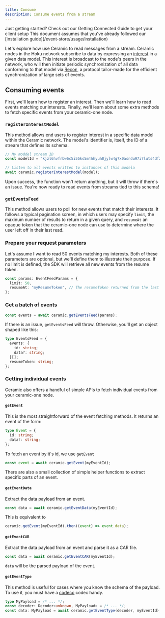 ```yaml
---
title: Consume
description: Consume events from a stream
---
```



<Callout>
  Just getting started? Check out our Getting Connected Guide to get your client setup This document
  assumes that you've already followed our [installation guide](/event-store/usage/installation)
</Callout>

Let's explore how use Ceramic to read messages from a stream. Ceramic nodes in the Hoku network
subscribe to data by expressing an [interest](/event-store/concepts#interests) in a given data
model. This interest is broadcast to the node's peers in the network, who will then initiate
periodic synchronization of all data conforming to that model via [Recon](#), a protocol tailor-made
for the efficient synchronization of large sets of events.

## Consuming events

First, we'll learn how to register an interest. Then we'll learn how to read events matching our
interests. Finally, we'll learn about some extra methods to fetch specific events from your
ceramic-one node.

### `registerInterestModel`

This method allows end users to register interest in a specific data model within the Ceramic
network. The model's identifier is, itself, the ID of a stream that defines its schema.

```typescript
// My moddel stream ID
const modelId = "kjzl6hvfrbw6c5i55ks5m4hhyuh0jylw4g7x0asndu97i7luts4dfzvm35oev65";

// Listen to all events written to instances of this modela
await ceramic.registerInterestModel(model);
```

Upon success, the function won't return anything, but it will throw if there's an issue. You're now
ready to read events from streams tied to this schema!

### `getEventsFeed`

This method allows users to poll for new events that match their interests. It follows a typical
pagination screen, in which users may specify `limit`, the maxinum number of results to return in a
given query, and `resumeAt` an opaque token that the ceramic-one node can use to determine where the
user left off in their last read.

<Steps>

### Prepare your request parameters

Let's assume I want to read 50 events matching my interests. Both of these parameters are optional,
but we'll define them to illustrate their purpose. If no limit is defined, the SDK will retrieve all
new events from the resume token.

```typescript
const params: EventFeedParams = {
  limit: 50,
  resumeAt: "myResumeToken", // The resumeToken returned from the last call to `getEventsFeed`
};
```

### Get a batch of events

```typescript
const events = await ceramic.getEventsFeed(params);
```

If there is an issue, `getEventsFeed` will throw. Otherwise, you'll get an object shaped like this:

```typescript
type EventsFeed = {
  events: {
    id: string;
    data?: string;
  }[];
  resumeToken: string;
};
```

</Steps>

### Getting individual events

Ceramic also offers a handful of simple APIs to fetch individual events from your ceramic-one node.

#### `getEvent`

This is the most straightforward of the event fetching methods. It returns an event of the form:

```typescript
type Event = {
  id: string;
  data?: string;
};
```

To fetch an event by it's id, we use `getEvent`

```typescript
const event = await ceramic.getEvent(myEventId);
```

There are also a small collection of simple helper functions to extract specific parts of an event.

#### `getEventData`

Extract the data payload from an event.

```typescript
const data = await ceramic.getEventData(myEventId);
```

This is equivalent to

```typescript
ceramic.getEvent(myEventId).then((event) => event.data);
```

#### `getEventCAR`

Extract the data payload from an event and parse it as a CAR file.

```typescript
const data = await ceramic.getEventCAR(myEventId);
```

`data` will be the parsed payload of the event.

#### `getEventType`

This method is useful for cases where you know the schema of the payload. To use it, you must have a
[codeco](https://github.com/ceramicnetwork/codeco) codec handy.

```typescript
type MyPayload = /* ... */;
const decoder: Decoder<unknown, MyPayload> = /* ... */;
const data: MyPayload = await ceramic.getEventType(decoder, myEventId);
```
